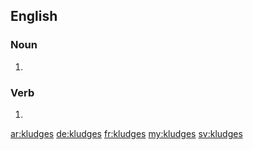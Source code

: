 ==English==

===Noun===
{{head|en|plural}}

# {{plural of|kludge|lang=en|nocat=1}}

===Verb===
{{head|en}}

# {{en-third-person singular of|kludge}}

[[ar:kludges]]
[[de:kludges]]
[[fr:kludges]]
[[my:kludges]]
[[sv:kludges]]